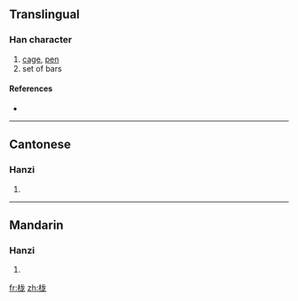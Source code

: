 {{also|櫳}}
==Translingual==

===Han character===
{{Han char|rn=75|rad=木|as=05|sn=9|four=|canj=木戈大心 (DIKP)}}

# [[cage]], [[pen]]
# set of bars

====References====
* {{Han ref|kx=0521.121|hdz=21180.060|uh=680A|ud=26634}}

----

==Cantonese==

===Hanzi===
{{yue-hanzi|jyut=|y=lung4|tra=櫳}}

# {{defn|Cantonese}}

----

==Mandarin==

===Hanzi===
{{cmn-hanzi|tra=櫳|pin=[[láo]] ([[lao2]]), [[lóng]] ([[long2]]), [[yuè]] ([[yue4]])|wg=lao<sup>2</sup>, lung<sup>2</sup>, yüeh<sup>4</sup>}}

# {{defn|Mandarin}}

[[fr:栊]]
[[zh:栊]]